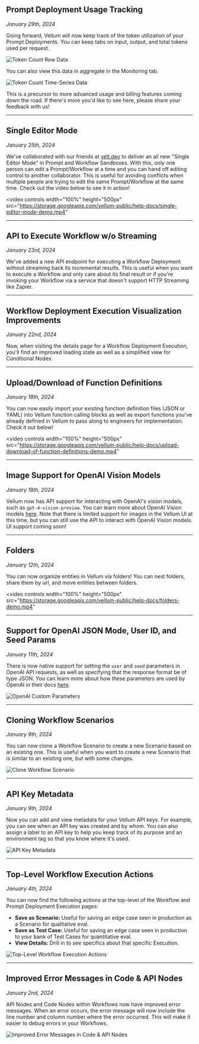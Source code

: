 ## Prompt Deployment Usage Tracking
*January 29th, 2024*

Going forward, Vellum will now keep track of the token utilization of your Prompt Deployments. You can keep tabs on
input, output, and total tokens used per request.

![Token Count Row Data](https://storage.googleapis.com/vellum-public/help-docs/token-count-row-data.png)

You can also view this data in aggregate in the Monitoring tab.

![Token Count Time-Series Data](https://storage.googleapis.com/vellum-public/help-docs/token-count-time-series-data.png)

This is a precursor to more advanced usage and billing features coming down the road. If there's more you'd like to see
here, please share your feedback with us!

---

## Single Editor Mode
*January 25th, 2024*

We've collaborated with our friends at [velt.dev](https://velt.dev/) to deliver an all new "Single Editor Mode" in
Prompt and Workflow Sandboxes. With this, only one person can edit a Prompt/Workflow at a time and you can hand off
editing control to another collaborator. This is useful for avoiding conflicts when multiple people are
trying to edit the same Prompt/Workflow at the same time. Check out the video below to see it in action!

[//]: # (https://www.loom.com/share/d9f1d01fe6464d0d8fca17bc901f08f1)
<video
  controls
  width="100%"
  height="500px"
  src="https://storage.googleapis.com/vellum-public/help-docs/single-editor-mode-demo.mp4"
></video>

---

## API to Execute Workflow w/o Streaming
*January 23rd, 2024*

We've added a new API endpoint for executing a Workflow Deployment without streaming back its incremental results. This is useful
when you want to execute a Workflow and only care about its final result or if you're invoking your Workflow
via a service that doesn't support HTTP Streaming like Zapier.

---

## Workflow Deployment Execution Visualization Improvements
*January 22nd, 2024*

Now, when visiting the details page for a Workflow Deployment Execution, you'll find an improved loading state as well
as a simplified view for Conditional Nodes.

---

## Upload/Download of Function Definitions
*January 18th, 2024*

You can now easily import your existing function definition files (JSON or YAML) into Vellum function calling blocks
as well as export functions you've already defined in Vellum to pass along to engineers for implementation. Check it
out below!

[//]: # (https://www.loom.com/share/f70e5c1999e14433bfcd601b927638d4)
<video
  controls
  width="100%"
  height="500px"
  src="https://storage.googleapis.com/vellum-public/help-docs/upload-download-of-function-definitions-demo.mp4"
></video>

---

## Image Support for OpenAI Vision Models
*January 18th, 2024*

Vellum now has API support for interacting with OpenAI's vision models, such as `gpt-4-vision-preview`.
You can learn more about OpenAI Vision models [here](https://platform.openai.com/docs/guides/vision). Note that there is
limited support for images in the Vellum UI at this time, but you can still use the API to interact with OpenAI Vision models.
UI support coming soon!

---

## Folders
*January 12th, 2024*

You can now organize entities in Vellum via folders! You can nest folders, share them by url, and move entities between folders.

[//]: # (https://www.loom.com/share/bb9c72caee8b413685be766cfc37d7a2)

<video
  controls
  width="100%"
  height="500px"
  src="https://storage.googleapis.com/vellum-public/help-docs/folders-demo.mp4"
></video>


---

## Support for OpenAI JSON Mode, User ID, and Seed Params
*January 11th, 2024*

There is now native support for setting the `user` and `seed` parameters in OpenAI API requests, as well as specifying
that the response format be of type JSON. You can learn more about how these parameters are used by OpenAI in
their docs [here](https://platform.openai.com/docs/api-reference/chat/create).

![OpenAI Custom Parameters](https://storage.googleapis.com/vellum-public/help-docs/open-ai-custom-params.png)

---

## Cloning Workflow Scenarios
*January 9th, 2024*

You can now clone a Workflow Scenario to create a new Scenario based on an existing one. This is useful when you want to
create a new Scenario that is similar to an existing one, but with some changes.

![Clone Workflow Scenario](https://storage.googleapis.com/vellum-public/help-docs/clone-workflow-scenario.png)

---

## API Key Metadata
*January 9th, 2024*

Now you can add and view metadata for your Vellum API keys. For example, you can see when an API key was created and by whom.
You can also assign a label to an API key to help you keep track of its purpose and an environment tag so that you know
where it's used.

![API Key Metadata](https://storage.googleapis.com/vellum-public/help-docs/api-key-metadata.png)

---

## Top-Level Workflow Execution Actions
*January 4th, 2024*

You can now find the following actions at the top-level of the Workflow and Prompt Deployment Execution pages:
- **Save as Scenario:** Useful for saving an edge case seen in production as a Scenario for qualitative eval.
- **Save as Test Case:** Useful for saving an edge case seen in production to your bank of Test Cases for quantitative eval.
- **View Details:** Drill in to see specifics about that specific Execution.

![Top-Level Workflow Execution Actions](https://storage.googleapis.com/vellum-public/help-docs/top-level-workflow-execution-actions.png)

---

## Improved Error Messages in Code & API Nodes
*January 2nd, 2024*

API Nodes and Code Nodes within Workflows now have improved error messages. When an error occurs, the error message
will now include the line number and column number where the error occurred. This will make it easier to debug errors
in your Workflows.

![Improved Error Messages in Code & API Nodes](https://storage.googleapis.com/vellum-public/help-docs/workflow-api-node-code-node-error-messages.png)